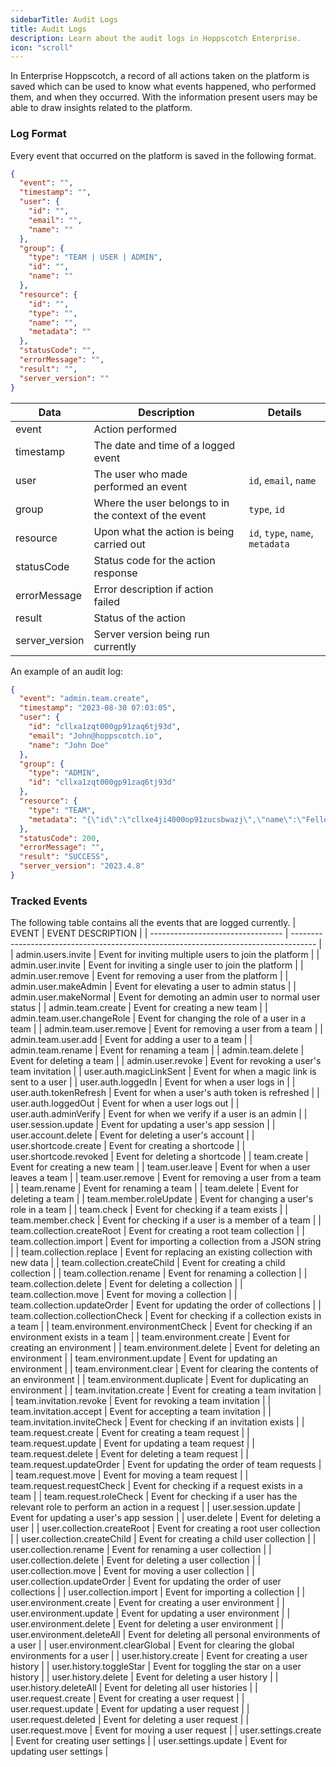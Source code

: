 ```yaml
---
sidebarTitle: Audit Logs
title: Audit Logs
description: Learn about the audit logs in Hoppscotch Enterprise.
icon: "scroll"
---
```


In Enterprise Hoppscotch, a record of all actions taken on the platform is saved which can be used to know what events happened, who performed them, and when they occurred. With the information present users may be able to draw insights related to the platform.

### Log Format

Every event that occurred on the platform is saved in the following format.

```json
{
  "event": "",
  "timestamp": "",
  "user": {
    "id": "",
    "email": "",
    "name": ""
  },
  "group": {
    "type": "TEAM | USER | ADMIN",
    "id": "",
    "name": ""
  },
  "resource": {
    "id": "",
    "type": "",
    "name": "",
    "metadata": ""
  },
  "statusCode": "",
  "errorMessage": "",
  "result": "",
  "server_version": ""
}
```

| Data           | Description                                           | Details                          |
| -------------- | ----------------------------------------------------- | -------------------------------- |
| event          | Action performed                                      |                                  |
| timestamp      | The date and time of a logged event                   |                                  |
| user           | The user who made performed an event                  | `id`, `email`, `name`            |
| group          | Where the user belongs to in the context of the event | `type`, `id`                     |
| resource       | Upon what the action is being carried out             | `id`, `type`, `name`, `metadata` |
| statusCode     | Status code for the action response                   |                                  |
| errorMessage   | Error description if action failed                    |                                  |
| result         | Status of the action                                  |                                  |
| server_version | Server version being run currently                    |                                  |

An example of an audit log:

```json
{
  "event": "admin.team.create",
  "timestamp": "2023-08-30 07:03:05",
  "user": {
    "id": "cllxa1zqt000gp91zaq6tj93d",
    "email": "John@hoppscotch.io",
    "name": "John Doe"
  },
  "group": {
    "type": "ADMIN",
    "id": "cllxa1zqt000gp91zaq6tj93d"
  },
  "resource": {
    "type": "TEAM",
    "metadata": "{\"id\":\"cllxe4ji4000op91zucsbwazj\",\"name\":\"Fellowship of the Hopp\"}"
  },
  "statusCode": 200,
  "errorMessage": "",
  "result": "SUCCESS",
  "server_version": "2023.4.8"
}
```

### Tracked Events

The following table contains all the events that are logged currently.
| EVENT                             | EVENT DESCRIPTION                                                                    |
| --------------------------------- | ------------------------------------------------------------------------------------ |
| admin.users.invite                | Event for inviting multiple users to join the platform                               |
| admin.user.invite                 | Event for inviting a single user to join the platform                                |
| admin.user.remove                 | Event for removing a user from the platform                                          |
| admin.user.makeAdmin              | Event for elevating a user to admin status                                           |
| admin.user.makeNormal             | Event for demoting an admin user to normal user status                               |
| admin.team.create                 | Event for creating a new team                                                        |
| admin.team.user.changeRole        | Event for changing the role of a user in a team                                      |
| admin.team.user.remove            | Event for removing a user from a team                                                |
| admin.team.user.add               | Event for adding a user to a team                                                    |
| admin.team.rename                 | Event for renaming a team                                                            |
| admin.team.delete                 | Event for deleting a team                                                            |
| admin.user.revoke                 | Event for revoking a user's team invitation                                          |
| user.auth.magicLinkSent           | Event for when a magic link is sent to a user                                        |
| user.auth.loggedIn                | Event for when a user logs in                                                        |
| user.auth.tokenRefresh            | Event for when a user's auth token is refreshed                                      |
| user.auth.loggedOut               | Event for when a user logs out                                                       |
| user.auth.adminVerify             | Event for when we verify if a user is an admin                                       |
| user.session.update               | Event for updating a user's app session                                              |
| user.account.delete               | Event for deleting a user's account                                                  |
| user.shortcode.create             | Event for creating a shortcode                                                       |
| user.shortcode.revoked            | Event for deleting a shortcode                                                       |
| team.create                       | Event for creating a new team                                                        |
| team.user.leave                   | Event for when a user leaves a team                                                  |
| team.user.remove                  | Event for removing a user from a team                                                |
| team.rename                       | Event for renaming a team                                                            |
| team.delete                       | Event for deleting a team                                                            |
| team.member.roleUpdate            | Event for changing a user's role in a team                                           |
| team.check                        | Event for checking if a team exists                                                  |
| team.member.check                 | Event for checking if a user is a member of a team                                   |
| team.collection.createRoot        | Event for creating a root team collection                                            |
| team.collection.import            | Event for importing a collection from a JSON string                                  |
| team.collection.replace           | Event for replacing an existing collection with new data                             |
| team.collection.createChild       | Event for creating a child collection                                                |
| team.collection.rename            | Event for renaming a collection                                                      |
| team.collection.delete            | Event for deleting a collection                                                      |
| team.collection.move              | Event for moving a collection                                                        |
| team.collection.updateOrder       | Event for updating the order of collections                                          |
| team.collection.collectionCheck   | Event for checking if a collection exists in a team                                  |
| team.environment.environmentCheck | Event for checking if an environment exists in a team                                |
| team.environment.create           | Event for creating an environment                                                    |
| team.environment.delete           | Event for deleting an environment                                                    |
| team.environment.update           | Event for updating an environment                                                    |
| team.environment.clear            | Event for clearing the contents of an environment                                    |
| team.environment.duplicate        | Event for duplicating an environment                                                 |
| team.invitation.create            | Event for creating a team invitation                                                 |
| team.invitation.revoke            | Event for revoking a team invitation                                                 |
| team.invitation.accept            | Event for accepting a team invitation                                                |
| team.invitation.inviteCheck       | Event for checking if an invitation exists                                           |
| team.request.create               | Event for creating a team request                                                    |
| team.request.update               | Event for updating a team request                                                    |
| team.request.delete               | Event for deleting a team request                                                    |
| team.request.updateOrder          | Event for updating the order of team requests                                        |
| team.request.move                 | Event for moving a team request                                                      |
| team.request.requestCheck         | Event for checking if a request exists in a team                                     |
| team.request.roleCheck            | Event for checking if a user has the relevant role to perform an action in a request |
| user.session.update               | Event for updating a user's app session                                              |
| user.delete                       | Event for deleting a user                                                            |
| user.collection.createRoot        | Event for creating a root user collection                                            |
| user.collection.createChild       | Event for creating a child user collection                                           |
| user.collection.rename            | Event for renaming a user collection                                                 |
| user.collection.delete            | Event for deleting a user collection                                                 |
| user.collection.move              | Event for moving a user collection                                                   |
| user.collection.updateOrder       | Event for updating the order of user collections                                     |
| user.collection.import            | Event for importing a collection                                                     |
| user.environment.create           | Event for creating a user environment                                                |
| user.environment.update           | Event for updating a user environment                                                |
| user.environment.delete           | Event for deleting a user environment                                                |
| user.environment.deleteAll        | Event for deleting all personal environments of a user                               |
| user.environment.clearGlobal      | Event for clearing the global environments for a user                                |
| user.history.create               | Event for creating a user history                                                    |
| user.history.toggleStar           | Event for toggling the star on a user history                                        |
| user.history.delete               | Event for deleting a user history                                                    |
| user.history.deleteAll            | Event for deleting all user histories                                                |
| user.request.create               | Event for creating a user request                                                    |
| user.request.update               | Event for updating a user request                                                    |
| user.request.deleted              | Event for deleting a user request                                                    |
| user.request.move                 | Event for moving a user request                                                      |
| user.settings.create              | Event for creating user settings                                                     |
| user.settings.update              | Event for updating user settings                                                     |
